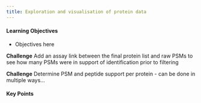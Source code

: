```yaml
---
title: Exploration and visualisation of protein data
---
```


::: {.callout-tip}
#### Learning Objectives

* Objectives here 

:::


**Challenge** 
Add an assay link between the final protein list and raw PSMs to see how many
PSMs were in support of identification prior to filtering

**Challenge**
Determine PSM and peptide support per protein - can be done in multiple ways...

::: {.callout-tip}
#### Key Points

:::